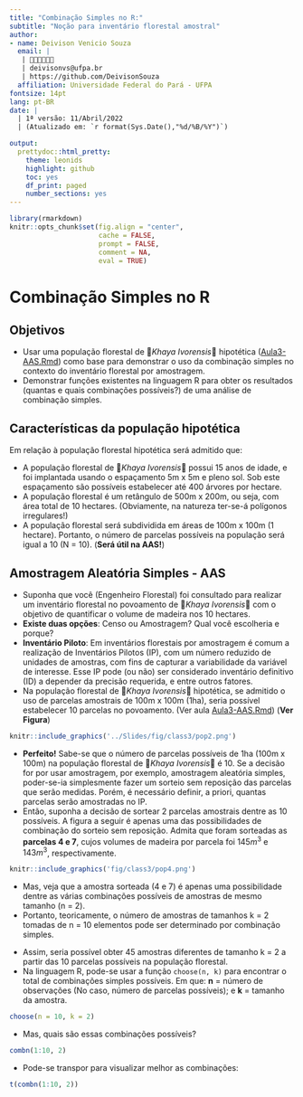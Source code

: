 ```yaml
---
title: "Combinação Simples no R:"
subtitle: "Noção para inventário florestal amostral"
author:
- name: Deivison Venicio Souza
  email: |
   | 🌳🌳🌳🌳🌳🌳
   | deivisonvs@ufpa.br
   | https://github.com/DeivisonSouza
  affiliation: Universidade Federal do Pará - UFPA
fontsize: 14pt
lang: pt-BR
date: |
  | 1ª versão: 11/Abril/2022
  | (Atualizado em: `r format(Sys.Date(),"%d/%B/%Y")`)

output:
  prettydoc::html_pretty:
    theme: leonids
    highlight: github
    toc: yes
    df_print: paged
    number_sections: yes
---
```


```r
library(rmarkdown)
knitr::opts_chunk$set(fig.align = "center", 
                      cache = FALSE, 
                      prompt = FALSE, 
                      comment = NA, 
                      eval = TRUE)
```

# Combinação Simples no R

## Objetivos

- Usar uma população florestal de 🌳*Khaya Ivorensis*🌳 hipotética ([Aula3-AAS.Rmd](https://deivisonsouza.github.io/FL03039-Inventario-Florestal/Slides/Aula3-AAS.html)) como base para demonstrar o uso da combinação simples no contexto do inventário florestal por amostragem.
- Demonstrar funções existentes na linguagem R para obter os resultados (quantas e quais combinações possíveis?) de uma análise de combinação simples.

## Características da população hipotética

Em relação à população florestal hipotética será admitido que:

- A população florestal de 🌳*Khaya Ivorensis*🌳 possui 15 anos de idade, e foi implantada usando o espaçamento 5m x 5m e pleno sol. Sob este espaçamento são possíveis estabelecer até 400 árvores por hectare.
- A população florestal é um retângulo de 500m x 200m, ou seja, com área total de 10 hectares. (Obviamente, na natureza ter-se-á polígonos irregulares!)
- A população florestal será subdividida em áreas de 100m x 100m (1 hectare). Portanto, o número de parcelas possíveis na população será igual a 10 (N = 10). (**Será útil na AAS!**)

## Amostragem Aleatória Simples - AAS

- Suponha que você (Engenheiro Florestal) foi consultado para realizar um inventário florestal no povoamento de 🌳*Khaya Ivorensis*🌳 com o objetivo de quantificar o volume de madeira nos 10 hectares.
- **Existe duas opções**: Censo ou Amostragem? Qual você escolheria e porque?
- **Inventário Piloto**: Em inventários florestais por amostragem é comum a realização de Inventários Pilotos (IP), com um número reduzido de unidades de amostras, com fins de capturar a variabilidade da variável de interesse. Esse IP pode (ou não) ser considerado inventário definitivo (ID) a depender da precisão requerida, e entre outros fatores.
- Na população florestal de 🌳*Khaya Ivorensis*🌳 hipotética, se admitido o uso de parcelas amostrais de 100m x 100m (1ha), seria possível estabelecer 10 parcelas no povoamento. (Ver aula [Aula3-AAS.Rmd](https://deivisonsouza.github.io/FL03039-Inventario-Florestal/Slides/Aula3-AAS.html)) (**Ver Figura**)

```r
knitr::include_graphics('../Slides/fig/class3/pop2.png')
```

- **Perfeito!** Sabe-se que o número de parcelas possíveis de 1ha (100m x 100m) na população florestal de 🌳*Khaya Ivorensis*🌳 é 10. Se a decisão for por usar amostragem, por exemplo, amostragem aleatória simples, poder-se-ia simplesmente fazer um sorteio sem reposição das parcelas que serão medidas. Porém, é necessário definir, a priori, quantas parcelas serão amostradas no IP.
- Então, suponha a decisão de sortear 2 parcelas amostrais dentre as 10 possíveis. A figura a seguir é apenas uma das possibilidades de combinação do sorteio sem reposição. Admita que foram sorteadas as **parcelas 4 e 7**, cujos volumes de madeira por parcela foi $145m^3$ e $143m^3$, respectivamente.

```r
knitr::include_graphics('fig/class3/pop4.png')
```

- Mas, veja que a amostra sorteada (4 e 7) é apenas uma possibilidade dentre as várias combinações possíveis de amostras de mesmo tamanho (n = 2).
- Portanto, teoricamente, o número de amostras de tamanhos k = 2 tomadas de n = 10 elementos pode ser determinado por combinação simples.

\begin{equation*}
\normalsize
C_{n,k} =\frac{n!}{k!(n-k)!} \\~\\~\\
C_{10,2} =\frac{10!}{2!(10-2)!} = \frac{(10).(9).(8!)}{2!(8!)} = \frac{(10).(9)}{2} = \color{blue}{45}
\end{equation*}

- Assim, seria possível obter 45 amostras diferentes de tamanho k = 2 a partir das 10 parcelas possíveis na população florestal.
- Na linguagem R, pode-se usar a função `choose(n, k)` para encontrar o total de combinações simples possíveis. Em que: **n** = número de observações (No caso, número de parcelas possíveis); e **k** = tamanho da amostra.

```r
choose(n = 10, k = 2)
```

- Mas, quais são essas combinações possíveis?

```r
combn(1:10, 2)
```

- Pode-se transpor para visualizar melhor as combinações:

```r
t(combn(1:10, 2))
```
